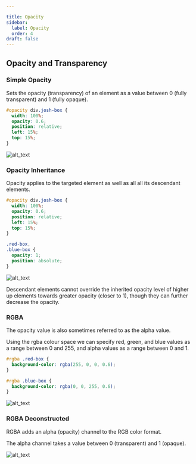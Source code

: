 ```yaml
---

title: Opacity
sidebar:
  label: Opacity
  order: 4
draft: false
---
```


## Opacity and Transparency

### Simple Opacity

Sets the opacity (transparency) of an element as a value between 0 (fully transparent) and 1 (fully opaque).

```css {3}
#opacity div.josh-box {
  width: 100%;
  opacity: 0.6;
  position: relative;
  left: 15%;
  top: 15%;
}
```

![alt_text](/assets/lessons/d1-opacity-simple.png 'image_tooltip')

### Opacity Inheritance

Opacity applies to the targeted element as well as all all its descendant elements.

```css {3, 11}
#opacity div.josh-box {
  width: 100%;
  opacity: 0.6;
  position: relative;
  left: 15%;
  top: 15%;
}

.red-box,
.blue-box {
  opacity: 1;
  position: absolute;
}
```

![alt_text](/assets/lessons/d1-opacity-inheritance.png 'image_tooltip')

Descendant elements cannot override the inherited opacity level of higher up elements towards greater opacity (closer to 1), though they can further decrease the opacity.

### RGBA

The opacity value is also sometimes referred to as the alpha value.

Using the rgba colour space we can specify red, green, and blue values as a range between 0 and 255, and alpha values as a range between 0 and 1.

```css {2,6}
#rgba .red-box {
  background-color: rgba(255, 0, 0, 0.6);
}

#rgba .blue-box {
  background-color: rgba(0, 0, 255, 0.6);
}
```

![alt_text](/assets/lessons/d1-opacity-alpha.png 'image_tooltip')

### RGBA Deconstructed

RGBA adds an alpha (opacity) channel to the RGB color format.

The alpha channel takes a value between 0 (transparent) and 1 (opaque).

![alt_text](/assets/lessons/d1-opacity-rgba-deconstructed.png 'image_tooltip')
